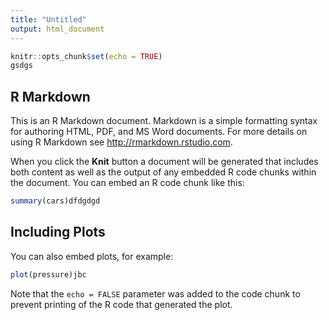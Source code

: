```yaml
---
title: "Untitled"
output: html_document
---
```


```r
knitr::opts_chunk$set(echo = TRUE)
gsdgs
```

## R Markdown

This is an R Markdown document. Markdown is a simple formatting syntax for authoring HTML, PDF, and MS Word documents. For more details on using R Markdown see <http://rmarkdown.rstudio.com>.

When you click the **Knit** button a document will be generated that includes both content as well as the output of any embedded R code chunks within the document. You can embed an R code chunk like this:

```r
summary(cars)dfdgdgd
```

## Including Plots

You can also embed plots, for example:

```r
plot(pressure)jbc
```

Note that the `echo = FALSE` parameter was added to the code chunk to prevent printing of the R code that generated the plot.
